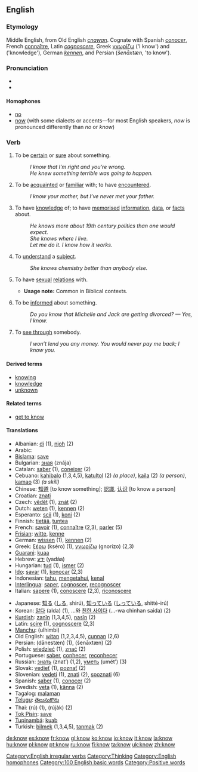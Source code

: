 {{wikipedia}}
==English==

{{rank|before|see|over|93|know|much|after|first}}

===Etymology===
Middle English, from Old English ''[[cnawan]]''. Cognate with Spanish ''[[conocer]]'', French [[connaître]], Latin ''[[cognoscere]]'', Greek [[γνωρίζω]] ('I know') and {{Unicode|[[γνῶσις]]}} ('knowledge'), German ''[[kennen]]'', and Persian {{FAchar|[[شناختن]]}} (''šenāxtæn'', 'to know').

=== Pronunciation ===
*{{IPA|/nəʊ/}}
*{{audio|en-us-know.ogg|Audio (US)}}

====Homophones====
*[[no]]
*[[now]] (with some dialects or accents—for most English speakers, ''now'' is pronounced differently than ''no'' or ''know'')

===Verb===
[[Category:English irregular verbs]]
{{en-verb2|'''to know'''|'''[[knows]]'''|'''[[knew]]'''|'''[[known]]'''|'''[[knowing]]'''}}

#{{intransitive}} To be [[certain]] or [[sure]] about something.
#:''I know that I’m right and you’re wrong.''
#:''He knew something terrible was going to happen.''
#{{transitive}} To be [[acquainted]] or [[familiar]] with; to have [[encounter]]ed.
#:''I know your mother, but I’ve never met your father.''
#{{transitive}} To have [[knowledge]] of; to have [[memorise]]d [[information]], [[data]], or [[fact]]s about.
#:''He knows more about 19th century politics than one would expect.''
#:''She knows where I live.''
#:''Let me do it. I know how it works.''
#{{transitive}} To [[understand]] a [[subject]].
#:''She knows chemistry better than anybody else.''
#{{transitive}} {{archaic}} To have [[sexual]] [[relation]]s with.
#*'''Usage note:''' Common in Biblical contexts.
#{{intransitive}} To be [[inform]]ed about something.
#:''Do you know that Michelle and Jack are getting divorced? — Yes, I know.''
#{{transitive}} To [[see through]] somebody.
#:''I won’t lend you any money. You would never pay me back; I know you.''

====Derived terms====
*[[knowing]]
*[[knowledge]]
*[[unknown]]

====Related terms====
*[[get to know]]

====Translations====
{{top}}
*Albanian: [[di]] (1), [[njoh]] (2)
*Arabic: {{ARchar|[[عرف]]}} {{Unicode|(ʕárifa)}}
*[[Bislama]]: [[save#Bislama|save]]
*Bulgarian: [[зная]] (znája)
*Catalan: [[saber]] (1), [[coneixer]] (2)
*Cebuano: [[kahibalo]] (1,3,4,5), [[katultol]] (2) ''(a place)'', [[kaila]] (2) ''(a person)'', [[kamao]] (3) ''(a skill)''
*Chinese: [[知道]] [to know something]; [[認識]], [[认识]] [to know a person]
*Croatian: [[znati]]
*Czech: [[vědět]] (1), [[znát]] (2)
*Dutch: [[weten]] (1), [[kennen]] (2)
*Esperanto: [[scii]] (1), [[koni]] (2)
*Finnish: [[tietää]], [[tuntea]]
*French: [[savoir]] (1), [[connaître]] (2,3), [[parler]] (5)
*[[Frisian]]: [[witte]], [[kenne]]
*German: [[wissen]] (1), [[kennen]] (2)
*Greek: [[ξέρω]] (kséro) (1), [[γνωρίζω]] (gnorízo) (2,3)
*[[Guarani]]: [[kuaa]]
*Hebrew: [[ידע]] (yadáa)
*Hungarian: [[tud]] (1), [[ismer]] (2)
*[[Ido]]: [[savar]] (1), [[konocar]] (2,3)
*Indonesian: [[tahu]], [[tahu|mengetahui]], [[kenal]]
*[[Interlingua]]: [[saper]], [[cognoscer]], [[recognoscer]]
*Italian: [[sapere]] (1), [[conoscere]] (2,3), [[riconoscere]]
{{mid}}
*Japanese: [[知る]] ([[しる]], shirú), [[知っている]] ([[しっている]], shitté-irú)
*Korean: [[알다]] (alda) (1), ...와 [[친한 사이다]] (...-wa chinhan saida) (2)
*[[Kurdish]]: [[zanîn]] (1,3,4,5), [[nasîn]] (2)
*Latin: [[scire]] (1), [[cognoscere]] (2,3)
*[[Manchu]]: (ulhimbi)
*Old English: [[witan]] (1,2,3,4,5), [[cunnan]] (2,6)
*Persian: {{FAchar|[[دانستن|دانِستَن]]}} (dānestæn) (1), {{FAchar|[[شناختن|شِناختَن]]}} (šenāxtæn) (2)
*Polish: [[wiedzieć]] (1), [[znać]] (2)
*Portuguese: [[saber]], [[conhecer]], [[reconhecer]]
*Russian: [[знать]] (znat’) (1,2), [[уметь]] (umét’) (3)
*Slovak: [[vedieť]] (1), [[poznať]] (2)
*Slovenian: [[vedeti]] (1), [[znati]] (2), [[spoznati]] (6)
*Spanish: [[saber]] (1), [[conocer]] (2)
*Swedish: [[veta]] (1), [[känna]] (2)
*Tagalog: [[malaman]]
*[[Telugu]]: [[తెలుసుకొను]]
*Thai: {{THchar|[[รู้]]}} (rú) (1), {{THchar|[[รู้จัก]]}} (rújàk) (2)
*[[Tok Pisin]]: [[save#Tok Pisin|save]]
*[[Tupinambá]]: [[kuab]]
*Turkish: [[bilmek]] (1,3,4,5), [[tanmak]] (2)
{{bottom}}

[[Category:Thinking]]
[[Category:English homophones]]
[[Category:100 English basic words]]
[[Category:Positive words]]

[[de:know]]
[[es:know]]
[[fr:know]]
[[gl:know]]
[[ko:know]]
[[io:know]]
[[it:know]]
[[la:know]]
[[hu:know]]
[[pl:know]]
[[pt:know]]
[[ru:know]]
[[fi:know]]
[[ta:know]]
[[uk:know]]
[[zh:know]]